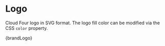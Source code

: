 
<Meta title="Design/Brand" />

# Logo

Cloud Four logo in SVG format. The logo fill color can be modified via the CSS
`color` property.

<Preview>
  <Story name="Logo" height="175px">
    {brandLogo}
  </Story>
</Preview>
